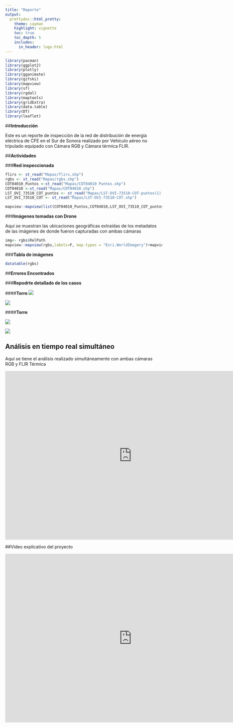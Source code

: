 ```yaml
---
title: "Reporte"
output:
  prettydoc::html_pretty:
    theme: cayman
    highlight: vignette
    toc: true
    toc_depth: 5
    includes:
      in_header: logo.html
---
```


```r
library(pacman)
library(ggplot2)
library(plotly)
library(gganimate)
library(gifski)
library(mapview)
library(sf)
library(rgdal)
library(maptools)
library(gridExtra)
library(data.table)
library(DT)
library(leaflet)

```



##**Introducción**

Este es un reporte de inspección de la red de distribución de energía eléctrica de CFE en el Sur de Sonora realizado por Vehículo aéreo no tripulado equipado con Cámara RGB y Cámara térmica FLIR.

##**Actividades**

###**Red inspeccionada**

```r
 
flirs <- st_read("Mapas/flirs.shp")
rgbs <- st_read("Mapas/rgbs.shp")
COT04010_Puntos <-st_read("Mapas/COT04010 Puntos.shp")
COT04010 <-st_read("Mapas/COT04010.shp")
LST_OVI_73510_COT_puntos <- st_read("Mapas/LST-OVI-73510-COT-puntos(1).shp")
LST_OVI_73510_COT <- st_read("Mapas/LST-OVI-73510-COT.shp")


```


```r

mapview::mapview(list(COT04010_Puntos,COT04010,LST_OVI_73510_COT_puntos,LST_OVI_73510_COT),labels=F, map.types = "Esri.WorldImagery", col.regions=list("red","blue","darkseagreen1","gray48"))
```

###**Imágenes tomadas con Drone**

Aquí se muestran las ubicaciones geográficas extraídas de los metadatos de las imágenes de donde fueron capturadas con ambas cámaras

```r
img<- rgbs$RelPath
mapview::mapview(rgbs,labels=F, map.types = "Esri.WorldImagery")+mapview::mapview(flirs,labels=F, map.types = "Esri.WorldImagery", col.regions = "red")
```


###**Tabla de imágenes**

```r

datatable(rgbs)
```


##**Errores Encontrados**


###**Repodrte detallado de los casos**

####**Torre **
![](Images/DJI_0011.JPG)

![](Images/DJI_0011_1.JPG)

####**Torre **

![](Images/DJI_0035.JPG)

![](Images/DJI_0035_1.JPG)

## Análisis en tiempo real simultáneo 

Aquí se tiene el análisis realizado simultáneamente con ambas cámaras RGB y FLIR Térmica 

<iframe width="812" height="541" src="https://www.youtube.com/embed/SHpPi8OzRqo" frameborder="0" allow="accelerometer; autoplay; encrypted-media; gyroscope; picture-in-picture" allowfullscreen></iframe>


##Video explicativo del proyecto 

<iframe width="812" height="541" src="https://www.youtube.com/embed/wVHYY008qbE" frameborder="0" allow="accelerometer; autoplay; encrypted-media; gyroscope; picture-in-picture" allowfullscreen></iframe>



